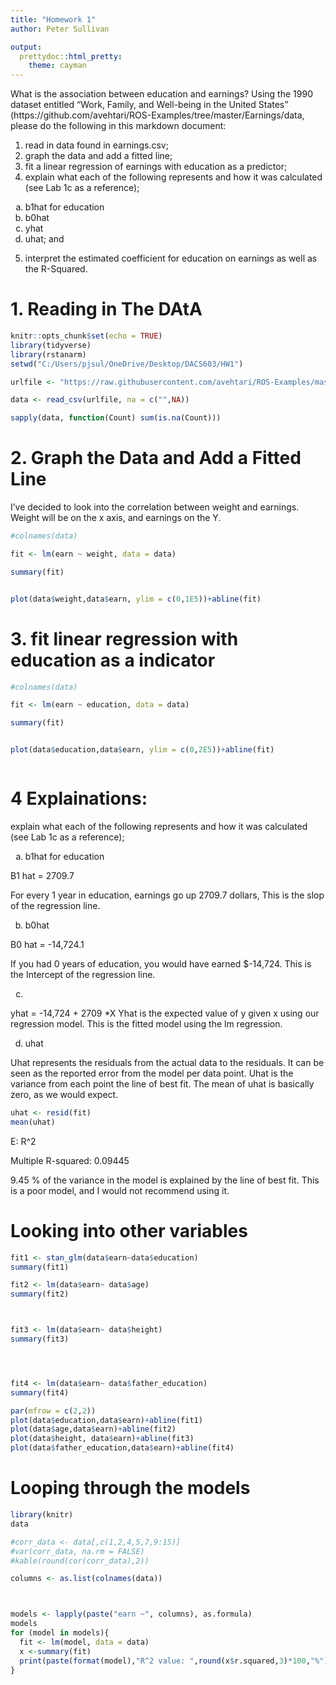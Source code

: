 ```yaml
---
title: "Homework 1"
author: Peter Sullivan

output: 
  prettydoc::html_pretty:
    theme: cayman
---
```


What is the association between education and earnings?  Using the 1990 dataset entitled "Work, Family, and Well-being in the United States" (https://github.com/avehtari/ROS-Examples/tree/master/Earnings/data, please do the following in this markdown document:

1) read in data found in earnings.csv;
2) graph the data and add a fitted line;
3) fit a linear regression of earnings with education as a predictor;
4) explain what each of the following represents and how it was calculated (see Lab 1c as a reference);
  a) b1hat for education
  b) b0hat 
  c) yhat
  d) uhat; and
5) interpret the estimated coefficient for education on earnings as well as the R-Squared.

#  1. Reading in The DAtA

```r
knitr::opts_chunk$set(echo = TRUE)
library(tidyverse)
library(rstanarm)
setwd("C:/Users/pjsul/OneDrive/Desktop/DACS603/HW1")

```


```r

urlfile <- "https://raw.githubusercontent.com/avehtari/ROS-Examples/master/Earnings/data/earnings.csv"

data <- read_csv(urlfile, na = c("",NA))

sapply(data, function(Count) sum(is.na(Count)))
```


# 2. Graph the Data and Add a Fitted Line

I've decided to look into the correlation between weight and earnings. Weight will be on the x axis, and earnings on the Y.


```r
#colnames(data)

fit <- lm(earn ~ weight, data = data)

summary(fit)


plot(data$weight,data$earn, ylim = c(0,1E5))+abline(fit)


```

# 3. fit linear regression with education as a indicator

```r
#colnames(data)

fit <- lm(earn ~ education, data = data)

summary(fit)


plot(data$education,data$earn, ylim = c(0,2E5))+abline(fit)



```
# 4  Explainations:
explain what each of the following represents and how it was calculated (see Lab 1c as a reference);

  a) b1hat for education
  
 B1 hat =  2709.7 
 
  For every 1 year in education, earnings go up 2709.7 dollars, This is the slop of the regression line.
  
  b) b0hat 
  
  B0 hat = -14,724.1 
  
  If you had 0 years of education, you would have earned $-14,724. This is the Intercept of the regression line.
  
  c) 
  
  yhat  = -14,724 + 2709 *X 
  Yhat is the expected value of y given x using our regression model. This is the fitted model using the lm regression.
  
  d) uhat
  
  Uhat represents the residuals from the actual data to the residuals. It can be seen as the reported error from the model per data point.
  Uhat is the variance from each point the line of best fit. The mean of uhat is basically zero, as we would expect.
  
```r
uhat <- resid(fit)
mean(uhat)
```
  
  
E: R^2

Multiple R-squared:  0.09445

9.45 % of the variance in the model is explained by the line of best fit. This is a poor model, and I would not recommend using it.


# Looking into other variables


```r


fit1 <- stan_glm(data$earn~data$education)
summary(fit1)

fit2 <- lm(data$earn~ data$age)
summary(fit2)



fit3 <- lm(data$earn~ data$height)
summary(fit3)




fit4 <- lm(data$earn~ data$father_education)
summary(fit4)


```

```r
par(mfrow = c(2,2))
plot(data$education,data$earn)+abline(fit1)
plot(data$age,data$earn)+abline(fit2)
plot(data$height, data$earn)+abline(fit3)
plot(data$father_education,data$earn)+abline(fit4)


```
  
# Looping through the models
  
  
  
```r
library(knitr)
data

#corr_data <- data[,c(1,2,4,5,7,9:15)]
#var(corr_data, na.rm = FALSE)
#kable(round(cor(corr_data),2))

columns <- as.list(colnames(data))



models <- lapply(paste("earn ~", columns), as.formula)
models
for (model in models){
  fit <- lm(model, data = data)
  x <-summary(fit)
  print(paste(format(model),"R^2 value: ",round(x$r.squared,3)*100,"%"))
}


```
  
